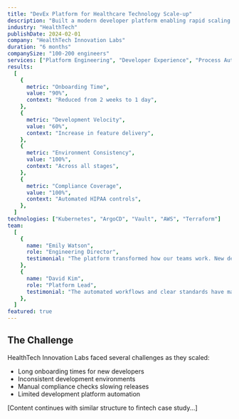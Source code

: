 ```yaml
---
title: "DevEx Platform for Healthcare Technology Scale-up"
description: "Built a modern developer platform enabling rapid scaling from 20 to 100+ engineers while maintaining quality and compliance."
industry: "HealthTech"
publishDate: 2024-02-01
company: "HealthTech Innovation Labs"
duration: "6 months"
companySize: "100-200 engineers"
services: ["Platform Engineering", "Developer Experience", "Process Automation"]
results:
  [
    {
      metric: "Onboarding Time",
      value: "90%",
      context: "Reduced from 2 weeks to 1 day",
    },
    {
      metric: "Development Velocity",
      value: "60%",
      context: "Increase in feature delivery",
    },
    {
      metric: "Environment Consistency",
      value: "100%",
      context: "Across all stages",
    },
    {
      metric: "Compliance Coverage",
      value: "100%",
      context: "Automated HIPAA controls",
    },
  ]
technologies: ["Kubernetes", "ArgoCD", "Vault", "AWS", "Terraform"]
team:
  [
    {
      name: "Emily Watson",
      role: "Engineering Director",
      testimonial: "The platform transformed how our teams work. New developers are productive within days, and we can focus on building features instead of fighting infrastructure.",
    },
    {
      name: "David Kim",
      role: "Platform Lead",
      testimonial: "The automated workflows and clear standards have made scaling our engineering team smooth and predictable.",
    },
  ]
featured: true
---
```


## The Challenge

HealthTech Innovation Labs faced several challenges as they scaled:

- Long onboarding times for new developers
- Inconsistent development environments
- Manual compliance checks slowing releases
- Limited development platform automation

[Content continues with similar structure to fintech case study...]
